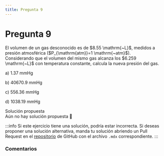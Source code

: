 ```yaml
---
title: Pregunta 9
---
```



# Pregunta 9

<div className="exercise">
El volumen de un gas desconocido es de $8.55 \mathrm{~L}$, medidos a presión atmosférica ($P_{\mathrm{atm}}=1 \mathrm{~atm}$). Considerando que el volumen del mismo gas alcanza los $6.259 \mathrm{~L}$ con temperatura constante, calcula la nueva presión del gas.

a) $1.37 \mathrm{~mmHg}$

b) $40670.9 \mathrm{~mmHg}$

c) $556.36 \mathrm{~mmHg}$

d) $1038.19 \mathrm{~mmHg}$
</div>

<MDXDetails>
<summary>Solución propuesta</summary>

<div className="exercise">
Aún no hay solución propuesta 🥲
</div>

:::info
Si este ejercicio tiene una solución, podría estar incorrecta. Si deseas proponer una solución alternativa, manda tu solución abriendo
un Pull Request en el [repositorio](https://github.com/crow-rojas/apuntes-fundamentals/pulls) de GitHub con el archivo
`.mdx` correspondiente.
:::

</MDXDetails>

### Comentarios

<Disqus
  url="https://crow-rojas.github.io/apuntes-fundamentals/docs/science/chemistry/exercises/2016-2/p09"
  identifier="docs/science/chemistry/exercises/2016-2/p09"
  title="2016-2 Quimica - Pregunta 09"
/>

